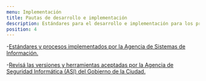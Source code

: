 ```yaml
---
menu: Implementación
title: Pautas de desarrollo e implementación
description: Estándares para el desarrollo e implementación para los productos digitales del GCBA.
position: 4
---
```


-[Estándares y procesos implementados por la Agencia de Sistemas de Información.](https://asijira-confluence.buenosaires.gob.ar/pages/viewpage.action?pageId=58108303)

-[Revisá las versiones y herramientas aceptadas por la Agencia de Seguridad Informática (ASI) del Gobierno de la Ciudad.](https://asijira-confluence.buenosaires.gob.ar/display/ASI/Versiones++y+Herramientas+aceptadas+por+la+ASI)

